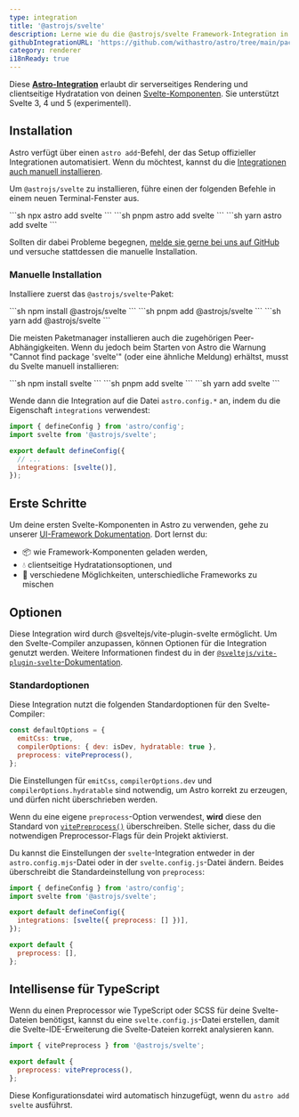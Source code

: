 ```yaml
---
type: integration
title: '@astrojs/svelte'
description: Lerne wie du die @astrojs/svelte Framework-Integration in deinem Astro-Projekt verwendest, um den Component-Support auszubauen.
githubIntegrationURL: 'https://github.com/withastro/astro/tree/main/packages/integrations/svelte/'
category: renderer
i18nReady: true
---
```



Diese **[Astro-Integration][astro-integration]** erlaubt dir serverseitiges Rendering und clientseitige Hydratation von deinen [Svelte-Komponenten](https://svelte.dev). Sie unterstützt Svelte 3, 4 und 5 (experimentell).

## Installation

Astro verfügt über einen `astro add`-Befehl, der das Setup offizieller Integrationen automatisiert. Wenn du möchtest, kannst du die [Integrationen auch manuell installieren](#manuelle-installation).

Um `@astrojs/svelte` zu installieren, führe einen der folgenden Befehle in einem neuen Terminal-Fenster aus.

<PackageManagerTabs>
  <Fragment slot="npm">
  ```sh
  npx astro add svelte
  ```
  </Fragment>
  <Fragment slot="pnpm">
  ```sh
  pnpm astro add svelte
  ```
  </Fragment>
  <Fragment slot="yarn">
  ```sh
  yarn astro add svelte
  ```
  </Fragment>
</PackageManagerTabs>

Sollten dir dabei Probleme begegnen, [melde sie gerne bei uns auf GitHub](https://github.com/withastro/astro/issues) und versuche stattdessen die manuelle Installation.

### Manuelle Installation

Installiere zuerst das `@astrojs/svelte`-Paket:

<PackageManagerTabs>
  <Fragment slot="npm">
  ```sh
  npm install @astrojs/svelte
  ```
  </Fragment>
  <Fragment slot="pnpm">
  ```sh
  pnpm add @astrojs/svelte
  ```
  </Fragment>
  <Fragment slot="yarn">
  ```sh
  yarn add @astrojs/svelte
  ```
  </Fragment>
</PackageManagerTabs>

Die meisten Paketmanager installieren auch die zugehörigen Peer-Abhängigkeiten. Wenn du jedoch beim Starten von Astro die Warnung "Cannot find package 'svelte'" (oder eine ähnliche Meldung) erhältst, musst du Svelte manuell installieren:

<PackageManagerTabs>
  <Fragment slot="npm">
  ```sh
  npm install svelte
  ```
  </Fragment>
  <Fragment slot="pnpm">
  ```sh
  pnpm add svelte
  ```
  </Fragment>
  <Fragment slot="yarn">
  ```sh
  yarn add svelte
  ```
  </Fragment>
</PackageManagerTabs>

Wende dann die Integration auf die Datei `astro.config.*` an, indem du die Eigenschaft `integrations` verwendest:

```js title="astro.config.mjs" ins={2} ins="svelte()"
import { defineConfig } from 'astro/config';
import svelte from '@astrojs/svelte';

export default defineConfig({
  // ...
  integrations: [svelte()],
});
```

## Erste Schritte

Um deine ersten Svelte-Komponenten in Astro zu verwenden, gehe zu unserer [UI-Framework Dokumentation][astro-ui-frameworks]. Dort lernst du:

* 📦 wie Framework-Komponenten geladen werden,
* 💧 clientseitige Hydratationsoptionen, und
* 🤝 verschiedene Möglichkeiten, unterschiedliche Frameworks zu mischen

## Optionen

Diese Integration wird durch @sveltejs/vite-plugin-svelte ermöglicht. Um den Svelte-Compiler anzupassen, können Optionen für die Integration genutzt werden. Weitere Informationen findest du in der [`@sveltejs/vite-plugin-svelte`-Dokumentation](https://github.com/sveltejs/vite-plugin-svelte/blob/HEAD/docs/config.md).

### Standardoptionen

Diese Integration nutzt die folgenden Standardoptionen für den Svelte-Compiler:

```js
const defaultOptions = {
  emitCss: true,
  compilerOptions: { dev: isDev, hydratable: true },
  preprocess: vitePreprocess(),
};
```

Die Einstellungen für `emitCss`, `compilerOptions.dev` und `compilerOptions.hydratable` sind notwendig, um Astro korrekt zu erzeugen, und dürfen nicht überschrieben werden.

Wenn du eine eigene `preprocess`-Option verwendest, **wird** diese den Standard von [`vitePreprocess()`](https://github.com/sveltejs/vite-plugin-svelte/blob/HEAD/docs/preprocess.md) überschreiben. Stelle sicher, dass du die notwendigen Preprocessor-Flags für dein Projekt aktivierst.

Du kannst die Einstellungen der `svelte`-Integration entweder in der `astro.config.mjs`-Datei oder in der `svelte.config.js`-Datei ändern. Beides überschreibt die Standardeinstellung von `preprocess`:

```js title="astro.config.mjs" "preprocess: []"
import { defineConfig } from 'astro/config';
import svelte from '@astrojs/svelte';

export default defineConfig({
  integrations: [svelte({ preprocess: [] })],
});
```

```js title="svelte.config.js"
export default {
  preprocess: [],
};
```

## Intellisense für TypeScript

<Since v="2.0.0" pkg="@astrojs/svelte" />

Wenn du einen Preprocessor wie TypeScript oder SCSS für deine Svelte-Dateien benötigst, kannst du eine `svelte.config.js`-Datei erstellen, damit die Svelte-IDE-Erweiterung die Svelte-Dateien korrekt analysieren kann.

```js title="svelte.config.js"
import { vitePreprocess } from '@astrojs/svelte';

export default {
  preprocess: vitePreprocess(),
};
```

Diese Konfigurationsdatei wird automatisch hinzugefügt, wenn du `astro add svelte` ausführst.

[astro-integration]: /de/guides/integrations-guide/

[astro-ui-frameworks]: /de/guides/framework-components/#framework-komponenten-nutzen